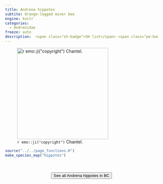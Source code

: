 ```yaml
---
title: Andrena hippotes
subtite: Orange-legged miner bee
engine: knitr
categories:
  - Andrenidae
freeze: auto
description:  <span class="sh-badge">SH list</span> <span class="pe-badge">PM Evidence</span>
---
```

![`r emo::ji("copyright")` Chantel.](https://inaturalist-open-data.s3.amazonaws.com/photos/171981980/medium.jpeg){height=300}





```r
source("../../page_functions.R")
make_species_map("hippotes")
```
<br><br>
<center>


<a href="https://www.zoology.ubc.ca/entomology/main/Hymenoptera/Andrenidae/Andrena%20hippotes.php"><button type="button" class="btn btn-secondary">See all Andrena hippotes in BC <i class="fa-solid fa-arrow-up-right-from-square"></i> </button></a>
</center>
